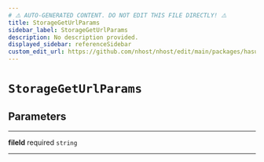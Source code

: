 ```yaml
---
# ⚠️ AUTO-GENERATED CONTENT. DO NOT EDIT THIS FILE DIRECTLY! ⚠️
title: StorageGetUrlParams
sidebar_label: StorageGetUrlParams
description: No description provided.
displayed_sidebar: referenceSidebar
custom_edit_url: https://github.com/nhost/nhost/edit/main/packages/hasura-storage-js/src/packages/hasura-storage-js/src/utils/types.ts#L51
---
```


# `StorageGetUrlParams`

## Parameters

---

**<span className="parameter-name">fileId</span>** <span className="optional-status">required</span> <code>string</code>

---
